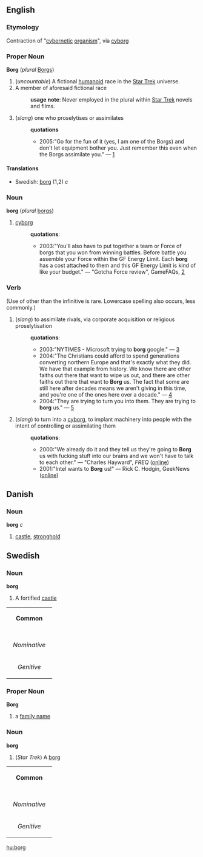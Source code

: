 ==English==
=== Etymology ===
Contraction of "[[cybernetic]] [[organism]]", via [[cyborg]]
===Proper Noun===
'''Borg''' (''plural'' [[Borgs]]) 

#(''uncountable'') A fictional [[humanoid]] race in the [[w:Star Trek|Star Trek]] universe.
#A member of aforesaid fictional race
#:'''usage note''': Never employed in the plural within [[w:Star Trek|Star Trek]] novels and films.
#(''slang'') one who proselytises or assimilates
#:'''quotations'''
#:*2005:"Go for the fun of it (yes, I am one of the Borgs) and don't let equipment bother you. Just remember this even when the Borgs assimilate you." &mdash; [http://www.varp.net/photos/altindex.html]

====Translations====
*Swedish: [[borg#Swedish|borg]] (1,2) ''c''

===Noun===
'''borg''' (''plural'' [[borgs]])

#[[cyborg]]
#:'''quotations''':
#:*2003:"You'll also have to put together a team or Force of borgs that you won from winning battles. Before battle you assemble your Force within the GF Energy Limit. Each '''borg''' has a cost attached to them and this GF Energy Limit is kind of like your budget." &mdash; "Gotcha Force review", GameFAQs, [http://www.gamefaqs.com/console/gamecube/review/R65377.html]

=== Verb ===
{{en-infl-reg-consonant|Borg||}}
(Use of other than the infinitive is rare.  Lowercase spelling also occurs, less commonly.)

# (''slang'') to assimilate rivals, via corporate acquisition or religious proselytisation
#:'''quotations''':
#:*2003:"NYTIMES - Microsoft trying to '''borg''' google." &mdash; [http://groups.yahoo.com/group/silk-list/message/9479?viscount=100]
#:*2004:"The Christians could afford to spend generations converting northern Europe and that's exactly what they did.  We have that example from history.  We know there are other faiths out there that want to wipe us out, and there are other faiths out there that want to '''Borg''' us.  The fact that some are still here after decades means we aren't giving in this time, and you're one of the ones here over a decade." &mdash; [http://www.talkaboutreligion.com/group/alt.religion.asatru/messages/130372.html]
#:*2004:"They are trying to turn you into them. They are trying to '''borg''' us." &mdash; [http://forums.darkenbane.com/showpost.php?p=46395&postcount=1]
# (''slang'') to turn into a [[cyborg]], to implant machinery into people with the intent of controlling or assimilating them
#:'''quotations''':
#:*2000:"We already do it and they tell us they're going to '''Borg''' us with fucking stuff into our brains and we won't have to talk to each other." &mdash; "Charles Hayward", ''FREQ'' ([http://www.freq.org.uk/hayward.html online])
#:*2001:"Intel wants to '''Borg''' us!" &mdash; Rick C. Hodgin, GeekNews ([http://www.geek.com/news/geeknews/2001sep/bch20010919007931.htm online])

==Danish==
===Noun===
'''borg''' ''c''

# [[castle]], [[stronghold]]

==Swedish==
===Noun===
'''borg'''

#A fortified [[castle]]

{| border=1 cellspacing=0
| bgcolor="#FFFFF0" colspan=5 align=center | '''Common'''
|-
|- bgcolor="#FFFFF0" align=center
! rowspan=2 | 
| colspan=2 width=105| Singular 
| colspan=2 | Plural
|- bgcolor="#FFFFF0" align=center
| width=105 | ''Indefinite'' 
| width=105 | ''Definite'' 
| width=105 |  ''Indefinite'' 
|  width=105 | ''Definite''
|- align=center
| width=105 bgcolor="#FFFFF0" | ''Nominative'' 
| [[borg]]
| [[borgen]]
| [[borgar]]
| [[borgarna]]
|- align=center
| width=105 bgcolor="#FFFFF0" | ''Genitive'' 
| [[borgs]]
| [[borgens]]
| [[borgars]]
| [[borgarnas]]
|}

===Proper Noun===
'''Borg'''

#a [[family name]]
===Noun===
'''borg'''

#(''Star Trek'') A [[borg#English|borg]]

{| border=1 cellspacing=0
| bgcolor="#FFFFF0" colspan=5 align=center | '''Common'''
|-
|- bgcolor="#FFFFF0" align=center
! rowspan=2 | 
| colspan=2 width=105| Singular 
| colspan=2 | Plural
|- bgcolor="#FFFFF0" align=center
| width=105 | ''Indefinite'' 
| width=105 | ''Definite'' 
| width=105 |  ''Indefinite'' 
|  width=105 | ''Definite''
|- align=center
| width=105 bgcolor="#FFFFF0" | ''Nominative'' 
| [[borg]]
| [[borgen]]
| [[borger]]
| [[borgerna]]
|- align=center
| width=105 bgcolor="#FFFFF0" | ''Genitive'' 
| [[borgs]]
| [[borgens]]
| [[borgers]]
| [[borgernas]]
|}

[[hu:borg]]